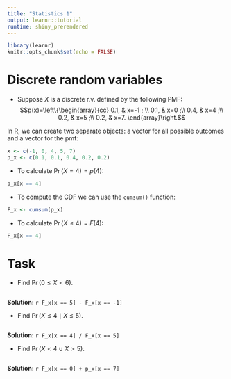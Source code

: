 ```yaml
---
title: "Statistics 1"
output: learnr::tutorial
runtime: shiny_prerendered
---
```


<script src="//yihui.name/js/math-code.js"></script>
<!-- Just one possible MathJax CDN below. You may use others. -->
<script async
  src="//mathjax.rstudio.com/latest/MathJax.js?config=TeX-MML-AM_CHTML">
</script>

```r
library(learnr)
knitr::opts_chunk$set(echo = FALSE)
```

# Discrete random variables

+ Suppose $X$ is a discrete r.v. defined by the following PMF:
$$p(x)=\left\{\begin{array}{cc}
0.1, & x=-1 ; \\
0.1, & x=0 ;\\
0.4, & x=4 ;\\
0.2, & x=5 ;\\
0.2, & x=7.
\end{array}\right.$$

In R, we can create two separate objects: a vector for all possible outcomes and a vector for the pmf:
```r
x <- c(-1, 0, 4, 5, 7)
p_x <- c(0.1, 0.1, 0.4, 0.2, 0.2)
```

+ To calculate $\Pr(X = 4) = p(4):$
```r
p_x[x == 4]
```

+ To compute the CDF we can use the `cumsum()` function:
```r
F_x <- cumsum(p_x)
```

+ To calculate $\Pr(X \le 4) = F(4):$
```r
F_x[x == 4]
```

# Task

+ Find $\Pr(0 \le X < 6).$
```r

```
**Solution:** `r F_x[x == 5] - F_x[x == -1]`

+ Find $\Pr(X \le 4 \mid X \le 5).$
```r

```
**Solution:** `r F_x[x == 4] / F_x[x == 5]`

+ Find $\Pr(X < 4 \cup X > 5).$
```r

```
**Solution:** `r F_x[x == 0] + p_x[x == 7]`
